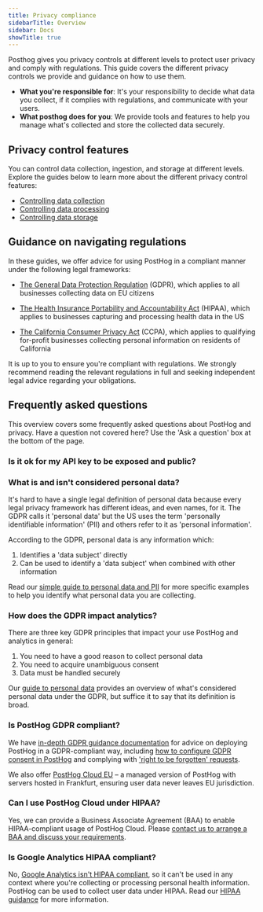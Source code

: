 ```yaml
---
title: Privacy compliance
sidebarTitle: Overview
sidebar: Docs
showTitle: true
---
```


Posthog gives you privacy controls at different levels to protect user privacy and comply with regulations.
This guide covers the different privacy controls we provide and guidance on how to use them.

- **What you're responsible for**: It's your responsibility to decide what data you collect, if it complies with regulations, and communicate with your users.
- **What posthog does for you**: We provide tools and features to help you manage what's collected and store the collected data securely.

## Privacy control features

You can control data collection, ingestion, and storage at different levels. Explore the guides below to learn more about the different privacy control features:

- [Controlling data collection](/docs/privacy/data-collection/)
- [Controlling data processing](/docs/privacy/data-storage/)
- [Controlling data storage](/docs/privacy/data-storage/)


## Guidance on navigating regulations

In these guides, we offer advice for using PostHog in a compliant manner under the following legal frameworks:

- [The General Data Protection Regulation](/docs/privacy/gdpr-compliance/) (GDPR), which applies to all businesses collecting data on EU citizens

- [The Health Insurance Portability and Accountability Act](/docs/privacy/hipaa-compliance/) (HIPAA), which applies to businesses capturing and processing health data in the US

- [The California Consumer Privacy Act](/docs/privacy/ccpa-compliance/) (CCPA), which applies to qualifying for-profit businesses collecting personal information on residents of California


<CalloutBox type="info" title="This guide is not legal advice">

It is up to you to ensure you're compliant with regulations. We strongly recommend reading the relevant regulations in full and seeking independent legal advice regarding your obligations. 

</CalloutBox>

## Frequently asked questions

This overview covers some frequently asked questions about PostHog and privacy. Have a question not covered here? Use the 'Ask a question' box at the bottom of the page.

### Is it ok for my API key to be exposed and public?


<ExposedApiKeys />

### What is and isn't considered personal data?

It's hard to have a single legal definition of personal data because every legal privacy framework has different ideas, and even names, for it. The GDPR calls it 'personal data' but the US uses the term 'personally identifiable information' (PII) and others refer to it as 'personal information'.

According to the GDPR, personal data is any information which: 

1. Identifies a 'data subject' directly
2. Can be used to identify a 'data subject' when combined with other information

Read our [simple guide to personal data and PII](/blog/what-is-personal-data-pii) for more specific examples to help you identify what personal data you are collecting.

### How does the GDPR impact analytics?

There are three key GDPR principles that impact your use PostHog and analytics in general:

1. You need to have a good reason to collect personal data
2. You need to acquire unambiguous consent
3. Data must be handled securely

Our [guide to personal data](/blog/what-is-personal-data-pii) provides an overview of what's considered personal data under the GDPR, but suffice it to say that its definition is broad.

### Is PostHog GDPR compliant?

We have [in-depth GDPR guidance documentation](/docs/privacy/gdpr-compliance) for advice on deploying PostHog in a GDPR-compliant way, including [how to configure GDPR consent in PostHog](/docs/privacy/gdpr-compliance#step-4-configure-consent) and complying with ['right to be forgotten' requests](/docs/privacy/gdpr-compliance#complying-with-right-to-be-forgotten-requests).

We also offer [PostHog Cloud EU](https://eu.posthog.com/signup) – a managed version of PostHog with servers hosted in Frankfurt, ensuring user data never leaves EU jurisdiction. 

### Can I use PostHog Cloud under HIPAA?

Yes, we can provide a Business Associate Agreement (BAA) to enable HIPAA-compliant usage of PostHog Cloud. Please [contact us to arrange a BAA and discuss your requirements](/talk-to-a-human). 

### Is Google Analytics HIPAA compliant?

No, [Google Analytics isn't HIPAA compliant](/blog/is-google-analytics-hipaa-compliant), so it can't be used in any context where you're collecting or processing personal health information. PostHog can be used to collect user data under HIPAA. Read our [HIPAA guidance](/docs/privacy/hipaa-compliance) for more information.
